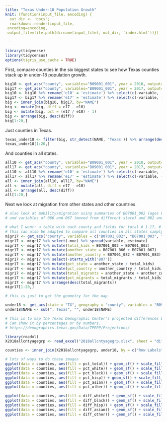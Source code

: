 ```yaml
---
title: "Texas Under-18 Population Growth"
knit: (function(input_file, encoding) {
  out_dir <- 'docs';
  rmarkdown::render(input_file,
 encoding=encoding,
 output_file=file.path(dirname(input_file), out_dir, 'index.html'))})

---
```


```r
library(tidyverse)
library(tidycensus)
options(tigris_use_cache = TRUE)
```

First, compare counties in the six biggest states to see how Texas counties stack up in under-18 population growth.

```r
big10 <- get_acs("county", variables="B09001_001", year = 2010, output="tidy", state=c("Texas","California","New York","Illinois","Pennsylvania","Florida"), geometry=FALSE)
big17 <- get_acs("county", variables="B09001_001", year = 2017, output="tidy", state=c("Texas","California","New York","Illinois","Pennsylvania","Florida"), geometry=FALSE)
big10 <- big10 %>% rename('e10' = 'estimate') %>% select(c(-variable, -moe))
big17 <- big17 %>% rename('e17' = 'estimate') %>% select(c(-variable, -moe))
big <- inner_join(big10, big17, by="NAME")
big <- mutate(big, diff = e17 - e10)
big <- mutate(big, pct = (e17 / e10) - 1)
big <- arrange(big, desc(diff))
big[1:20,]
```

Just counties in Texas.

```r
texas_under18 <- filter(big, str_detect(NAME, 'Texas')) %>% arrange(desc(diff))
texas_under18[1:20,]
```

And counties in all states.

```r
all10 <- get_acs("county", variables="B09001_001", year = 2010, output="tidy", geometry=FALSE)
all17 <- get_acs("county", variables="B09001_001", year = 2017, output="tidy", geometry=FALSE)
all10 <- all10 %>% rename('e10' = 'estimate') %>% select(c(-variable, -moe))
all17 <- all17 %>% rename('e17' = 'estimate') %>% select(c(-variable, -moe))
all <- inner_join(all10, all17, by="NAME")
all <- mutate(all, diff = e17 - e10)
all <- arrange(all, desc(diff))
all[1:20,]
```

Next we look at migration from other states and other countries.

```r
# also look at mobility/migration using summaries of B07001_002 (ages 0-4) and _003 (ages 5-17)
# and variables of 066 and 067 (moved from different state) and 082 and 083 (moved from abroad)

# what I want: a table with each county and fields for total # 1-17, # migrated from other state, # migrated from other country
# this can also be adapted to compare all counties in all states simply by removing the "state" parameter from the get_acs() call
migr17 <- get_acs("county", variables = c("B07001_002", "B07001_003", "B07001_066", "B07001_082", "B07001_067", "B07001_083"), year = 2017, output = "tidy", state = 48, geometry = FALSE)
migr17 <- migr17 %>% select(-moe) %>% spread(variable, estimate)
migr17 <- migr17 %>% mutate(total_kids = B07001_002 + B07001_003)
migr17 <- migr17 %>% mutate(another_state = B07001_066 + B07001_067)
migr17 <- migr17 %>% mutate(another_country = B07001_082 + B07001_083)
migr17 <- migr17 %>% select(-starts_with('B07'))
migr17 <- migr17 %>% mutate(pct_state = another_state / total_kids)
migr17 <- migr17 %>% mutate(pct_country = another_country / total_kids)
migr17 <- migr17 %>% mutate(total_migrants = another_state + another_country)
migr17 <- migr17 %>% mutate(pct_migrants = total_migrants / total_kids)
migr17 <- migr17 %>% arrange(desc(total_migrants))
migr17[1:20,]
```


```r
# this is just to get the geometry for the map

under18 <- get_acs(state = "TX", geography = "county", variables = "B09001_001", geometry = TRUE, year = 2017)
under18$NAME <- sub(", Texas", "", under18$NAME)

# this is to map the Texas Demographic Center's projected differences by county and ethnicity between 2020 and 2050.
# Can show it by percentages or by numbers.
# https://demographics.texas.gov/Data/TPEPP/Projections/

library(readxl)
X2018allcntyagegrp <- read_excel("2018allcntyagegrp.xlsx", sheet = "diffs and pcts only")

counties <- inner_join(X2018allcntyagegrp, under18, by = c("Row Labels" = "NAME"))

# lots of ways to do these images
ggplot(data = counties, aes(fill = pct_total)) + geom_sf() + scale_fill_gradient2(high = "dark blue")
ggplot(data = counties, aes(fill = pct_white)) + geom_sf() + scale_fill_gradient2(high = "dark blue")
ggplot(data = counties, aes(fill = pct_black)) + geom_sf() + scale_fill_gradient2(high = "dark blue")
ggplot(data = counties, aes(fill = pct_hisp)) + geom_sf() + scale_fill_gradient2(high = "dark blue")
ggplot(data = counties, aes(fill = pct_asian)) + geom_sf() + scale_fill_gradient2(high = "dark blue")
ggplot(data = counties, aes(fill = pct_other)) + geom_sf() + scale_fill_gradient2(high = "dark blue")

ggplot(data = counties, aes(fill = diff_white)) + geom_sf() + scale_fill_gradient2(high = "dark green")
ggplot(data = counties, aes(fill = diff_black)) + geom_sf() + scale_fill_gradient2(high = "dark green")
ggplot(data = counties, aes(fill = diff_hisp)) + geom_sf() + scale_fill_gradient2(high = "dark green")
ggplot(data = counties, aes(fill = diff_asian)) + geom_sf() + scale_fill_gradient2(high = "dark green")
ggplot(data = counties, aes(fill = diff_other)) + geom_sf() + scale_fill_gradient2(high = "dark green")
```

